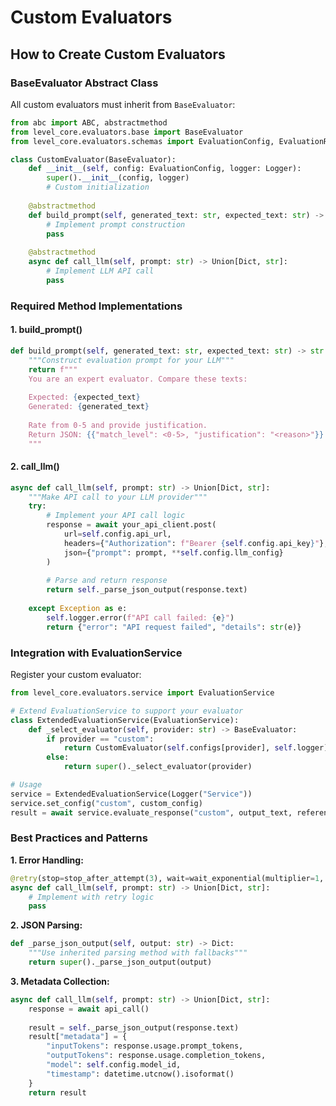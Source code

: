 # Custom Evaluators


## How to Create Custom Evaluators

### BaseEvaluator Abstract Class

All custom evaluators must inherit from `BaseEvaluator`:

```python
from abc import ABC, abstractmethod
from level_core.evaluators.base import BaseEvaluator
from level_core.evaluators.schemas import EvaluationConfig, EvaluationResult

class CustomEvaluator(BaseEvaluator):
    def __init__(self, config: EvaluationConfig, logger: Logger):
        super().__init__(config, logger)
        # Custom initialization
    
    @abstractmethod
    def build_prompt(self, generated_text: str, expected_text: str) -> str:
        # Implement prompt construction
        pass
    
    @abstractmethod
    async def call_llm(self, prompt: str) -> Union[Dict, str]:
        # Implement LLM API call
        pass
```

### Required Method Implementations

#### 1. build_prompt()

```python
def build_prompt(self, generated_text: str, expected_text: str) -> str:
    """Construct evaluation prompt for your LLM"""
    return f"""
    You are an expert evaluator. Compare these texts:
    
    Expected: {expected_text}
    Generated: {generated_text}
    
    Rate from 0-5 and provide justification.
    Return JSON: {{"match_level": <0-5>, "justification": "<reason>"}}
    """
```

#### 2. call_llm()

```python
async def call_llm(self, prompt: str) -> Union[Dict, str]:
    """Make API call to your LLM provider"""
    try:
        # Implement your API call logic
        response = await your_api_client.post(
            url=self.config.api_url,
            headers={"Authorization": f"Bearer {self.config.api_key}"},
            json={"prompt": prompt, **self.config.llm_config}
        )
        
        # Parse and return response
        return self._parse_json_output(response.text)
        
    except Exception as e:
        self.logger.error(f"API call failed: {e}")
        return {"error": "API request failed", "details": str(e)}
```

### Integration with EvaluationService

Register your custom evaluator:

```python
from level_core.evaluators.service import EvaluationService

# Extend EvaluationService to support your evaluator
class ExtendedEvaluationService(EvaluationService):
    def _select_evaluator(self, provider: str) -> BaseEvaluator:
        if provider == "custom":
            return CustomEvaluator(self.configs[provider], self.logger)
        else:
            return super()._select_evaluator(provider)

# Usage
service = ExtendedEvaluationService(Logger("Service"))
service.set_config("custom", custom_config)
result = await service.evaluate_response("custom", output_text, reference_text)
```

### Best Practices and Patterns

**1. Error Handling:**
```python
@retry(stop=stop_after_attempt(3), wait=wait_exponential(multiplier=1, min=1, max=10))
async def call_llm(self, prompt: str) -> Union[Dict, str]:
    # Implement with retry logic
    pass
```

**2. JSON Parsing:**
```python
def _parse_json_output(self, output: str) -> Dict:
    """Use inherited parsing method with fallbacks"""
    return super()._parse_json_output(output)
```

**3. Metadata Collection:**
```python
async def call_llm(self, prompt: str) -> Union[Dict, str]:
    response = await api_call()
    
    result = self._parse_json_output(response.text)
    result["metadata"] = {
        "inputTokens": response.usage.prompt_tokens,
        "outputTokens": response.usage.completion_tokens,
        "model": self.config.model_id,
        "timestamp": datetime.utcnow().isoformat()
    }
    return result
```

